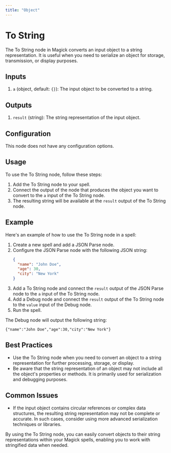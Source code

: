 ```yaml
---
title: "Object"
---
```


# To String

The To String node in Magick converts an input object to a string representation. It is useful when you need to serialize an object for storage, transmission, or display purposes.

## Inputs

1. `a` (object, default: `{}`): The input object to be converted to a string.

## Outputs

1. `result` (string): The string representation of the input object.

## Configuration

This node does not have any configuration options.

## Usage

To use the To String node, follow these steps:

1. Add the To String node to your spell.
2. Connect the output of the node that produces the object you want to convert to the `a` input of the To String node.
3. The resulting string will be available at the `result` output of the To String node.

## Example

Here's an example of how to use the To String node in a spell:

1. Create a new spell and add a JSON Parse node.
2. Configure the JSON Parse node with the following JSON string:
   ```json
   {
     "name": "John Doe",
     "age": 30,
     "city": "New York"
   }
   ```
3. Add a To String node and connect the `result` output of the JSON Parse node to the `a` input of the To String node.
4. Add a Debug node and connect the `result` output of the To String node to the `value` input of the Debug node.
5. Run the spell.

The Debug node will output the following string:
```
{"name":"John Doe","age":30,"city":"New York"}
```

## Best Practices

- Use the To String node when you need to convert an object to a string representation for further processing, storage, or display.
- Be aware that the string representation of an object may not include all the object's properties or methods. It is primarily used for serialization and debugging purposes.

## Common Issues

- If the input object contains circular references or complex data structures, the resulting string representation may not be complete or accurate. In such cases, consider using more advanced serialization techniques or libraries.

By using the To String node, you can easily convert objects to their string representations within your Magick spells, enabling you to work with stringified data when needed.
